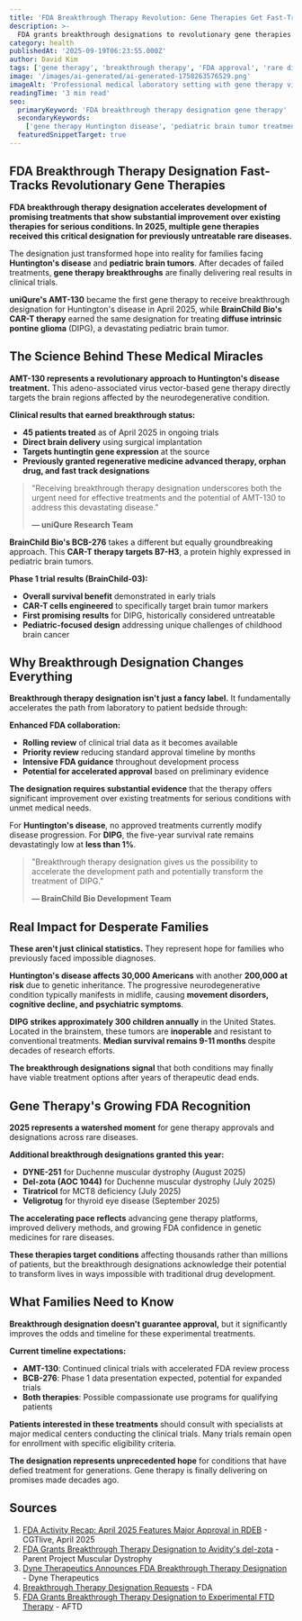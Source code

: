 ```yaml
---
title: 'FDA Breakthrough Therapy Revolution: Gene Therapies Get Fast-Track Approval for Previously Untreatable Diseases'
description: >-
  FDA grants breakthrough designations to revolutionary gene therapies for Huntington's disease and rare pediatric brain tumors in 2025, accelerating treatment paths for previously hopeless conditions.
category: health
publishedAt: '2025-09-19T06:23:55.000Z'
author: David Kim
tags: ['gene therapy', 'breakthrough therapy', 'FDA approval', 'rare diseases', 'Huntington disease', 'pediatric cancer', 'CAR-T therapy']
image: '/images/ai-generated/ai-generated-1758263576529.png'
imageAlt: 'Professional medical laboratory setting with gene therapy vials and research equipment, representing FDA breakthrough therapy designations for rare diseases'
readingTime: '3 min read'
seo:
  primaryKeyword: 'FDA breakthrough therapy designation gene therapy'
  secondaryKeywords:
    ['gene therapy Huntington disease', 'pediatric brain tumor treatment', 'breakthrough therapy designation 2025']
  featuredSnippetTarget: true
---
```


## FDA Breakthrough Therapy Designation Fast-Tracks Revolutionary Gene Therapies

**FDA breakthrough therapy designation accelerates development of promising treatments that show substantial improvement over existing therapies for serious conditions. In 2025, multiple gene therapies received this critical designation for previously untreatable rare diseases.**

The designation just transformed hope into reality for families facing **Huntington's disease** and **pediatric brain tumors**. After decades of failed treatments, **gene therapy breakthroughs** are finally delivering real results in clinical trials.

**uniQure's AMT-130** became the first gene therapy to receive breakthrough designation for Huntington's disease in April 2025, while **BrainChild Bio's CAR-T therapy** earned the same designation for treating **diffuse intrinsic pontine glioma** (DIPG), a devastating pediatric brain tumor.

## The Science Behind These Medical Miracles

**AMT-130 represents a revolutionary approach to Huntington's disease treatment.** This adeno-associated virus vector-based gene therapy directly targets the brain regions affected by the neurodegenerative condition.

**Clinical results that earned breakthrough status:**
- **45 patients treated** as of April 2025 in ongoing trials
- **Direct brain delivery** using surgical implantation
- **Targets huntingtin gene expression** at the source
- **Previously granted regenerative medicine advanced therapy, orphan drug, and fast track designations**

> "Receiving breakthrough therapy designation underscores both the urgent need for effective treatments and the potential of AMT-130 to address this devastating disease."
>
> **— uniQure Research Team**

**BrainChild Bio's BCB-276** takes a different but equally groundbreaking approach. This **CAR-T therapy targets B7-H3**, a protein highly expressed in pediatric brain tumors.

**Phase 1 trial results (BrainChild-03):**
- **Overall survival benefit** demonstrated in early trials
- **CAR-T cells engineered** to specifically target brain tumor markers
- **First promising results** for DIPG, historically considered untreatable
- **Pediatric-focused design** addressing unique challenges of childhood brain cancer

## Why Breakthrough Designation Changes Everything

**Breakthrough therapy designation isn't just a fancy label.** It fundamentally accelerates the path from laboratory to patient bedside through:

**Enhanced FDA collaboration:**
- **Rolling review** of clinical trial data as it becomes available
- **Priority review** reducing standard approval timeline by months
- **Intensive FDA guidance** throughout development process
- **Potential for accelerated approval** based on preliminary evidence

**The designation requires substantial evidence** that the therapy offers significant improvement over existing treatments for serious conditions with unmet medical needs.

For **Huntington's disease**, no approved treatments currently modify disease progression. For **DIPG**, the five-year survival rate remains devastatingly low at **less than 1%**.

> "Breakthrough therapy designation gives us the possibility to accelerate the development path and potentially transform the treatment of DIPG."
>
> **— BrainChild Bio Development Team**

## Real Impact for Desperate Families

**These aren't just clinical statistics.** They represent hope for families who previously faced impossible diagnoses.

**Huntington's disease affects 30,000 Americans** with another **200,000 at risk** due to genetic inheritance. The progressive neurodegenerative condition typically manifests in midlife, causing **movement disorders, cognitive decline, and psychiatric symptoms**.

**DIPG strikes approximately 300 children annually** in the United States. Located in the brainstem, these tumors are **inoperable** and resistant to conventional treatments. **Median survival remains 9-11 months** despite decades of research efforts.

**The breakthrough designations signal** that both conditions may finally have viable treatment options after years of therapeutic dead ends.

## Gene Therapy's Growing FDA Recognition

**2025 represents a watershed moment** for gene therapy approvals and designations across rare diseases.

**Additional breakthrough designations granted this year:**
- **DYNE-251** for Duchenne muscular dystrophy (August 2025)
- **Del-zota (AOC 1044)** for Duchenne muscular dystrophy (July 2025)
- **Tiratricol** for MCT8 deficiency (July 2025)
- **Veligrotug** for thyroid eye disease (September 2025)

**The accelerating pace reflects** advancing gene therapy platforms, improved delivery methods, and growing FDA confidence in genetic medicines for rare diseases.

**These therapies target conditions** affecting thousands rather than millions of patients, but the breakthrough designations acknowledge their potential to transform lives in ways impossible with traditional drug development.

## What Families Need to Know

**Breakthrough designation doesn't guarantee approval,** but it significantly improves the odds and timeline for these experimental treatments.

**Current timeline expectations:**
- **AMT-130**: Continued clinical trials with accelerated FDA review process
- **BCB-276**: Phase 1 data presentation expected, potential for expanded trials
- **Both therapies**: Possible compassionate use programs for qualifying patients

**Patients interested in these treatments** should consult with specialists at major medical centers conducting the clinical trials. Many trials remain open for enrollment with specific eligibility criteria.

**The designation represents unprecedented hope** for conditions that have defied treatment for generations. Gene therapy is finally delivering on promises made decades ago.

## Sources

1. [FDA Activity Recap: April 2025 Features Major Approval in RDEB](https://www.cgtlive.com/view/fda-activity-recap-april-2025-features-major-approval-rdeb-multiple-breakthrough-therapy-designations) - CGTlive, April 2025
2. [FDA Grants Breakthrough Therapy Designation to Avidity's del-zota](https://www.parentprojectmd.org/fda-grants-breakthrough-therapy-designation-to-aviditys-del-zota/) - Parent Project Muscular Dystrophy
3. [Dyne Therapeutics Announces FDA Breakthrough Therapy Designation](https://investors.dyne-tx.com/news-releases/news-release-details/dyne-therapeutics-announces-fda-breakthrough-therapy-0) - Dyne Therapeutics
4. [Breakthrough Therapy Designation Requests](https://www.fda.gov/drugs/ind-activity/breakthrough-therapy-designation-requests) - FDA
5. [FDA Grants Breakthrough Therapy Designation to Experimental FTD Therapy](https://www.theaftd.org/posts/1ftd-in-the-news/b-breakthrough-therapy-grn/) - AFTD